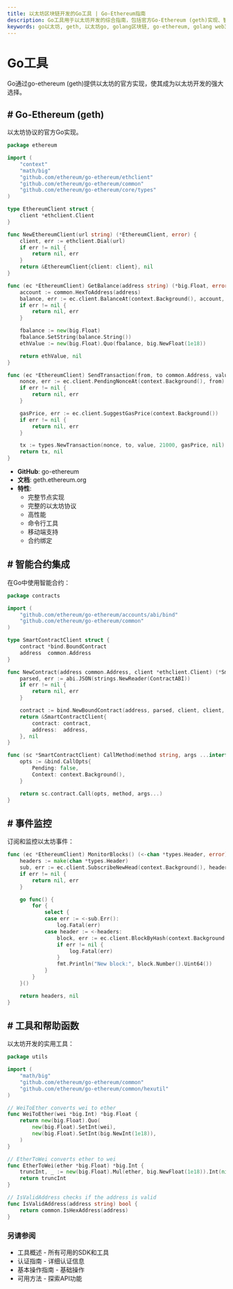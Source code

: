```yaml
---
title: 以太坊区块链开发的Go工具 | Go-Ethereum指南
description: Go工具用于以太坊开发的综合指南，包括官方Go-Ethereum (geth)实现、智能合约集成和生产就绪的代码示例
keywords: go以太坊, geth, 以太坊go, golang区块链, go-ethereum, golang web3, 以太坊golang, 以太坊节点go, geth客户端, go智能合约, golang dapp, 区块链golang
---
```


# Go工具

Go通过go-ethereum (geth)提供以太坊的官方实现，使其成为以太坊开发的强大选择。

<PayAttention category="Go" />

## # Go-Ethereum (geth)

以太坊协议的官方Go实现。

```go
package ethereum

import (
    "context"
    "math/big"
    "github.com/ethereum/go-ethereum/ethclient"
    "github.com/ethereum/go-ethereum/common"
    "github.com/ethereum/go-ethereum/core/types"
)

type EthereumClient struct {
    client *ethclient.Client
}

func NewEthereumClient(url string) (*EthereumClient, error) {
    client, err := ethclient.Dial(url)
    if err != nil {
        return nil, err
    }
    return &EthereumClient{client: client}, nil
}

func (ec *EthereumClient) GetBalance(address string) (*big.Float, error) {
    account := common.HexToAddress(address)
    balance, err := ec.client.BalanceAt(context.Background(), account, nil)
    if err != nil {
        return nil, err
    }

    fbalance := new(big.Float)
    fbalance.SetString(balance.String())
    ethValue := new(big.Float).Quo(fbalance, big.NewFloat(1e18))

    return ethValue, nil
}

func (ec *EthereumClient) SendTransaction(from, to common.Address, value *big.Int) (*types.Transaction, error) {
    nonce, err := ec.client.PendingNonceAt(context.Background(), from)
    if err != nil {
        return nil, err
    }

    gasPrice, err := ec.client.SuggestGasPrice(context.Background())
    if err != nil {
        return nil, err
    }

    tx := types.NewTransaction(nonce, to, value, 21000, gasPrice, nil)
    return tx, nil
}
```

- **GitHub**: <Link to="https://github.com/ethereum/go-ethereum" target="_blank" absolute>go-ethereum</Link>
- **文档**: <Link to="https://geth.ethereum.org/" target="_blank" absolute>geth.ethereum.org</Link>
- **特性**:
  - 完整节点实现
  - 完整的以太坊协议
  - 高性能
  - 命令行工具
  - 移动端支持
  - 合约绑定

## # 智能合约集成

在Go中使用智能合约：

```go
package contracts

import (
    "github.com/ethereum/go-ethereum/accounts/abi/bind"
    "github.com/ethereum/go-ethereum/common"
)

type SmartContractClient struct {
    contract *bind.BoundContract
    address  common.Address
}

func NewContract(address common.Address, client *ethclient.Client) (*SmartContractClient, error) {
    parsed, err := abi.JSON(strings.NewReader(ContractABI))
    if err != nil {
        return nil, err
    }

    contract := bind.NewBoundContract(address, parsed, client, client, client)
    return &SmartContractClient{
        contract: contract,
        address:  address,
    }, nil
}

func (sc *SmartContractClient) CallMethod(method string, args ...interface{}) error {
    opts := &bind.CallOpts{
        Pending: false,
        Context: context.Background(),
    }

    return sc.contract.Call(opts, method, args...)
}
```

## # 事件监控

订阅和监控以太坊事件：

```go
func (ec *EthereumClient) MonitorBlocks() (<-chan *types.Header, error) {
    headers := make(chan *types.Header)
    sub, err := ec.client.SubscribeNewHead(context.Background(), headers)
    if err != nil {
        return nil, err
    }

    go func() {
        for {
            select {
            case err := <-sub.Err():
                log.Fatal(err)
            case header := <-headers:
                block, err := ec.client.BlockByHash(context.Background(), header.Hash())
                if err != nil {
                    log.Fatal(err)
                }
                fmt.Println("New block:", block.Number().Uint64())
            }
        }
    }()

    return headers, nil
}
```

## # 工具和帮助函数

以太坊开发的实用工具：

```go
package utils

import (
    "math/big"
    "github.com/ethereum/go-ethereum/common"
    "github.com/ethereum/go-ethereum/common/hexutil"
)

// WeiToEther converts wei to ether
func WeiToEther(wei *big.Int) *big.Float {
    return new(big.Float).Quo(
        new(big.Float).SetInt(wei),
        new(big.Float).SetInt(big.NewInt(1e18)),
    )
}

// EtherToWei converts ether to wei
func EtherToWei(ether *big.Float) *big.Int {
    truncInt, _ := new(big.Float).Mul(ether, big.NewFloat(1e18)).Int(nil)
    return truncInt
}

// IsValidAddress checks if the address is valid
func IsValidAddress(address string) bool {
    return common.IsHexAddress(address)
}
```

### 另请参阅

- <Link to="/docs/ethereum/tools/overview" title="可用以太坊开发工具和SDK的完整概述">工具概述</Link> - 所有可用的SDK和工具
- <Link to="/docs/ethereum/authentication" title="与以太坊节点和API服务认证的指南">认证指南</Link> - 详细认证信息
- <Link to="/docs/ethereum/basic-operations" title="学习开发者的基本以太坊区块链操作">基本操作指南</Link> - 基础操作
- <Link to="/docs/ethereum/all-methods" title="所有可用以太坊API方法的完整参考">可用方法</Link> - 探索API功能
